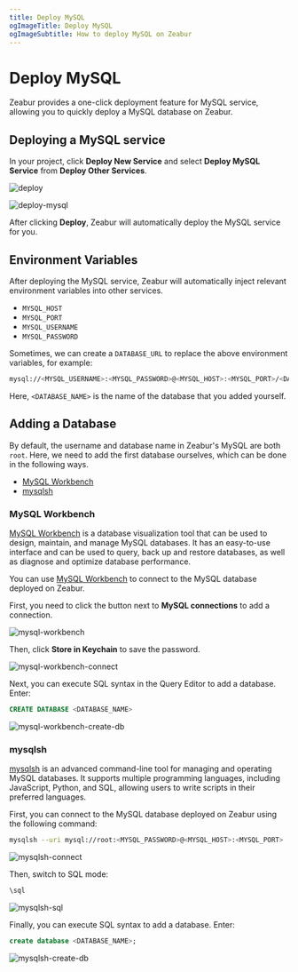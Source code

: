 ```yaml
---
title: Deploy MySQL
ogImageTitle: Deploy MySQL
ogImageSubtitle: How to deploy MySQL on Zeabur
---
```



# Deploy MySQL

Zeabur provides a one-click deployment feature for MySQL service, allowing you to quickly deploy a MySQL database on Zeabur.

## Deploying a MySQL service

<CreateProject />

In your project, click **Deploy New Service** and select **Deploy MySQL Service** from **Deploy Other Services**.

![deploy](/deploy/common/select-service.en-US.png)

![deploy-mysql](/databases/deploy-mysql.en-US.png)

After clicking **Deploy**, Zeabur will automatically deploy the MySQL service for you.

## Environment Variables

After deploying the MySQL service, Zeabur will automatically inject relevant environment variables into other services.

- `MYSQL_HOST`
- `MYSQL_PORT`
- `MYSQL_USERNAME`
- `MYSQL_PASSWORD`

Sometimes, we can create a `DATABASE_URL` to replace the above environment variables, for example:

```bash copy
mysql://<MYSQL_USERNAME>:<MYSQL_PASSWORD>@<MYSQL_HOST>:<MYSQL_PORT>/<DATABASE_NAME>
```

Here, `<DATABASE_NAME>` is the name of the database that you added yourself.

## Adding a Database

By default, the username and database name in Zeabur's MySQL are both `root`. Here, we need to add the first database ourselves, which can be done in the following ways.

- [MySQL Workbench](#mysql-workbench)
- [mysqlsh](#mysqlsh)

### MySQL Workbench

[MySQL Workbench](https://www.mysql.com/products/workbench/) is a database visualization tool that can be used to design, maintain, and manage MySQL databases. It has an easy-to-use interface and can be used to query, back up and restore databases, as well as diagnose and optimize database performance.

You can use [MySQL Workbench](https://www.mysql.com/products/workbench/) to connect to the MySQL database deployed on Zeabur.

First, you need to click the button next to **MySQL connections** to add a connection.

![mysql-workbench](/databases/mysql/mysql-workbench.png)

Then, click **Store in Keychain** to save the password.

![mysql-workbench-connect](/databases/mysql/mysql-workbench-connect.png)

Next, you can execute SQL syntax in the Query Editor to add a database. Enter:

```sql copy
CREATE DATABASE <DATABASE_NAME>
```

![mysql-workbench-create-db](/databases/mysql/mysql-workbench-create-db.png)

### mysqlsh

[mysqlsh](https://dev.mysql.com/doc/mysql-shell/8.0/en/) is an advanced command-line tool for managing and operating MySQL databases. It supports multiple programming languages, including JavaScript, Python, and SQL, allowing users to write scripts in their preferred languages.

First, you can connect to the MySQL database deployed on Zeabur using the following command:

```bash copy
mysqlsh --uri mysql://root:<MYSQL_PASSWORD>@<MYSQL_HOST>:<MYSQL_PORT>
```

![mysqlsh-connect](/databases/mysql/mysqlsh-connect.png)

Then, switch to SQL mode:

```bash copy
\sql
```

![mysqlsh-sql](/databases/mysql/mysqlsh-sql.png)

Finally, you can execute SQL syntax to add a database. Enter:

```sql copy
create database <DATABASE_NAME>;
```

![mysqlsh-create-db](/databases/mysql/mysqlsh-create-db.png)
